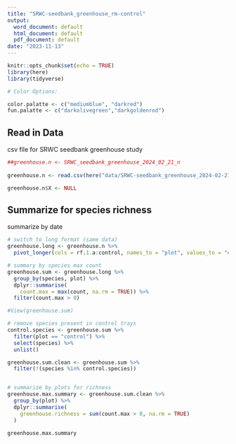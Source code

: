 ```yaml
---
title: "SRWC-seedbank_greenhouse_rm-control"
output:
  word_document: default
  html_document: default
  pdf_document: default
date: "2023-11-13"
---
```


```r
knitr::opts_chunk$set(echo = TRUE)
library(here)
library(tidyverse)

# Color Options:

color.palatte <- c("mediumblue", "darkred") 
fun.palatte <- c("darkolivegreen","darkgoldenrod")
```

## Read in Data

csv file for SRWC seedbank greenhouse study

```r

##greenhouse.n <- SRWC_seedbank_greenhouse_2024_02_21_n
  
greenhouse.n <- read.csv(here("data/SRWC-seedbank_greenhouse_2024-02-21_n.csv"), header = TRUE)

greenhouse.n$X <- NULL


```



## Summarize for species richness

summarize by date
```r

# switch to long format (same data)
greenhouse.long <- greenhouse.n %>% 
  pivot_longer(cols = rf.1.a:control, names_to = "plot", values_to = "count")

# summary by species max count
greenhouse.sum <- greenhouse.long %>% 
  group_by(species, plot) %>% 
  dplyr::summarise(
    count.max = max(count, na.rm = TRUE)) %>%
  filter(count.max > 0)

#View(greenhouse.sum)

# remove species present in control trays
control.species <- greenhouse.sum %>% 
  filter(plot == "control") %>% 
  select(species) %>% 
  unlist()

greenhouse.sum.clean <- greenhouse.sum %>%
  filter(!(species %in% control.species))


# summarize by plots for richness
greenhouse.max.summary <- greenhouse.sum.clean %>%
  group_by(plot) %>%
  dplyr::summarise(
    greenhouse.richness = sum(count.max > 0, na.rm = TRUE)
  )

greenhouse.max.summary


```